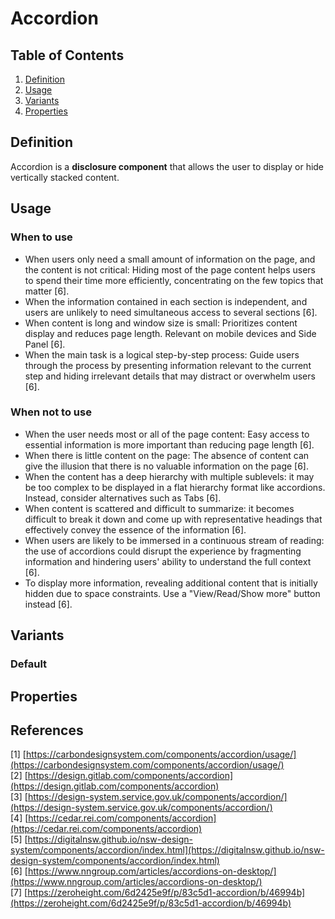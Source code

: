 


# Accordion 

## Table of Contents
   1. [Definition](#definition)
   2. [Usage](#usage)
   3. [Variants](#Variants)
   4. [Properties](#Properties)

<Meta title="Components/Accordion/Doc" />

## Definition
Accordion is a **disclosure component** that allows the user to display or hide vertically stacked content.

## Usage
### When to use
- When users only need a small amount of information on the page, and the content is not critical: Hiding most of the page content helps users to spend their time more efficiently, concentrating on the few topics that matter [6].
- When the information contained in each section is independent, and users are unlikely to need simultaneous access to several sections [6].
- When content is long and window size is small: Prioritizes content display and reduces page length. Relevant on mobile devices and Side Panel [6].
- When the main task is a logical step-by-step process: Guide users through the process by presenting information relevant to the current step and hiding irrelevant details that may distract or overwhelm users [6].

### When not to use
- When the user needs most or all of the page content: Easy access to essential information is more important than reducing page length [6].
- When there is little content on the page: The absence of content can give the illusion that there is no valuable information on the page [6].
- When the content has a deep hierarchy with multiple sublevels: it may be too complex to be displayed in a flat hierarchy format like accordions. Instead, consider alternatives such as Tabs [6].
- When content is scattered and difficult to summarize: it becomes difficult to break it down and come up with representative headings that effectively convey the essence of the information [6].
- When users are likely to be immersed in a continuous stream of reading: the use of accordions could disrupt the experience by fragmenting information and hindering users' ability to understand the full context [6].
- To display more information, revealing additional content that is initially hidden due to space constraints. Use a "View/Read/Show more" button instead [6].

## Variants
### Default

<Story of={AccordionStories.Default} />

## Properties
<ArgTypes of={Accordion} />

## References
[1] [https://carbondesignsystem.com/components/accordion/usage/](https://carbondesignsystem.com/components/accordion/usage/) <br />
[2] [https://design.gitlab.com/components/accordion](https://design.gitlab.com/components/accordion) <br />
[3] [https://design-system.service.gov.uk/components/accordion/](https://design-system.service.gov.uk/components/accordion/) <br />
[4] [https://cedar.rei.com/components/accordion](https://cedar.rei.com/components/accordion) <br />
[5] [https://digitalnsw.github.io/nsw-design-system/components/accordion/index.html](https://digitalnsw.github.io/nsw-design-system/components/accordion/index.html) <br />
[6] [https://www.nngroup.com/articles/accordions-on-desktop/](https://www.nngroup.com/articles/accordions-on-desktop/) <br />
[7] [https://zeroheight.com/6d2425e9f/p/83c5d1-accordion/b/46994b](https://zeroheight.com/6d2425e9f/p/83c5d1-accordion/b/46994b) <br />
